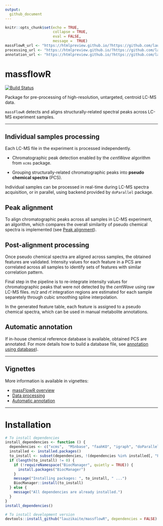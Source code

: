 ```yaml
---
output:
  github_document
---
```


```r
knitr::opts_chunk$set(echo = TRUE,
                      collapse = TRUE,
                      eval = FALSE, 
                      message =  TRUE)
massFlowR_url <- "https://htmlpreview.github.io/?https://github.com/lauzikaite/massFlowR/blob/master/doc/massFlowR.html"
processing_url <- "https://htmlpreview.github.io/?https://github.com/lauzikaite/massFlowR/blob/master/doc/processing.html"
annotation_url <- "https://htmlpreview.github.io/?https://github.com/lauzikaite/massFlowR/blob/master/doc/annotation.html"

```

# massflowR


[![Build Status](https://travis-ci.org/lauzikaite/massFlowR.svg?branch=master)](https://travis-ci.org/lauzikaite/massFlowR)


Package for pre-processing of high-resolution, untargeted, centroid LC-MS data.


`massFlowR` detects and aligns structurally-related spectral peaks across LC-MS experiment samples.


***

## Individual samples processing


Each LC-MS file in the experiment is processed independently.
 
* Chromatographic peak detection enabled by the *centWave* algorithm from `xcms` package.

* Grouping structurally-related chromatographic peaks into **pseudo chemical spectra** (PCS).

Individual samples can be processed in real-time during LC-MS spectra acquisition, or in parallel, using backend provided by `doParallel` package.


## Peak alignment


To align chromatographic peaks across all samples in LC-MS experiment, an algorithm, which compares the overall similarity of pseudo chemical spectra is implemented (see [Peak alignment](`r processing_url`)). 


## Post-alignment processing


Once pseudo chemical spectra are aligned across samples, the obtained features are validated. Intensity values for each feature in a PCS are correlated across all samples to identify sets of features with similar correlation pattern.

Final step in the pipeline is to re-integrate intensity values for chromatographic peaks that were not detected by the *centWave* using raw LC-MS files. *m/z* and *rt* integration regions are estimated for each sample separetely through cubic smoothing spline interpolation.

In the generated feature table, each feature is assigned to a pseudo chemical spectra, which can be used in manual metabolite annotations.


## Automatic annotation


If in-house chemical reference database is available, obtained PCS are annotated. For more details how to build a database file, see [annotation using database](`r annotation_url`)).


***


## Vignettes

More information is available in vignettes:

* [massFlowR overview](`r massFlowR_url`)
* [Data processing](`r processing_url`)
* [Automatic annotation](`r annotation_url`)

***


# Installation


```r
# To install dependencies
install_dependencies <- function () {
  dependencies <- c("xcms",  "MSnbase", "faahKO", "igraph", "doParallel",  "foreach", "ggplot2", "viridis", "gridExtra")
  installed <- installed.packages()
  to_install <- subset(dependencies, !(dependencies %in% installed[, "Package"]))
  if (length(to_install) != 0) {
    if (!requireNamespace("BiocManager", quietly = TRUE)) {
      install.packages("BiocManager")
    }
    message("Installing packages: ", to_install, " ...")
    BiocManager::install(to_install)
  } else {
    message("All dependencies are already installed.")
  }
}
install_dependencies()

# To install development version
devtools::install_github("lauzikaite/massflowR", dependencies = FALSE)
```

